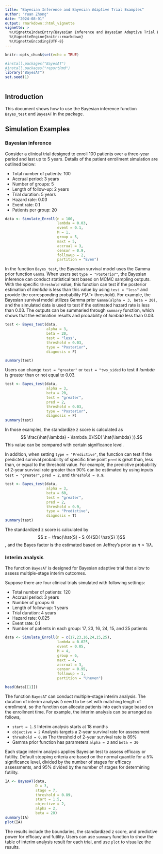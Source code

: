 ```yaml
---
title: "Bayesian Inference and Bayesian Adaptive Trial Examples"
author: "Yuan Zhong"
date: "2024-08-01"
output: rmarkdown::html_vignette
vignette: >
  %\VignetteIndexEntry{Bayesian Inference and Bayesian Adaptive Trial Examples}
  %\VignetteEngine{knitr::rmarkdown}
  %\VignetteEncoding{UTF-8}
---
```


```r
knitr::opts_chunk$set(echo = TRUE)

#install.packages("BayesAT")
#install.packages("reportRmd")
library("BayesAT")
set.seed(1)
 
```

## Introduction

This document shows how to use the Bayesian inference function `Bayes_test` and `BayesAT` in the package.

## Simulation Examples


### Bayesian inference 

Consider a clinical trial designed to enroll 100 patients over a three-year period and last up to 5 years. Details of the patient enrollment simulation are outlined below:

- Total number of patients: 100
- Accrual period: 3 years
- Number of groups: 5
- Length of follow-up: 2 years
- Trial duration: 5 years 
- Hazard rate: 0.03
- Event rate: 0.1
- Patients per group: 20 

```r
data <- Simulate_Enroll(n = 100,
                        lambda = 0.03,
                        event = 0.1,
                        M = 1,
                        group = 5,
                        maxt = 5,
                        accrual = 3,
                        censor = 0.9,
                        followup = 2,
                        partition = "Even")
```

In the function `Bayes_test`, the Bayesian survival model uses the Gamma prior function `Gamma`.
When users set `type = "Posterior"`, the Bayesian inference can conduct statistical test based on MCMC sampling outputs. With the specific `threshold` value, this function can test if the posterior estimation of $lambda$ is less than this value by using `test = "less"` and provide the corresponding probability $P(\hat{\lambda} < \text{threshold})$. For example, the Bayesian survival model utilizes Gamma prior `Gamma(alpha = 3, beta = 20)`, and the simulated data is used to test if the estimated hazard rate is less than 0.03. The outputs can be summaried through `summary` function, which shows that the estimation results and probability of $lambda$ less than 0.03. 
```r

test <- Bayes_test(data, 
                   alpha = 3, 
                   beta = 20, 
                   test = "less",  
                   threshold = 0.03, 
                   type = "Posterior",
                   diagnosis = F)

summary(test)
``` 
Users can change `test = "greater"` or `test = "two_sided` to test if $lambda$ is greater than or not equal to 0.03. 
```r

test <- Bayes_test(data, 
                   alpha = 3, 
                   beta = 20, 
                   test = "greater", 
                   pred = 2, 
                   threshold = 0.03, 
                   type = "Posterior",
                   diagnosis = F)
summary(test)
```
In those examples, the standardize z score is calculated as 
$$ \frac{\hat{\lambda} - \lambda_0}{SD( \hat{\lambda} )}.$$
This value can be compared with certain significance level.


In addition, when setting `type = "Predictive"`, the function can test if the predicted survival probability of specific time point `pred` is great than, less than, or equal to the threshold value. For example, the predictive probability of 2-year survival rate greater than 90% can be estimated by using inputs `test = "greater"`, `pred = 2`, and `threshold = 0.9`. 

```r

test <- Bayes_test(data, 
                   alpha = 3, 
                   beta = 60, 
                   test = "greater", 
                   pred = 2, 
                   threshold = 0.9, 
                   type = "Predictive",
                   diagnosis = T)
summary(test)
``` 

The standardized z score is calculated by
$$ z = \frac{\hat{S} - S_0}{SD( \hat{S} )}$$, 
and the Bayes factor is the estimated based on Jeffrey's prior as $\pi \propto 1/\lambda$.


### Interim analysis 

The function `BayesAT` is designed for Bayesian adaptive trial that allow to assess multiple-stage interim outcomes.  


Suppose there are four clinical trials simulated with following settings:

- Total number of patients: 120
- Accrual period: 3 years
- Number of groups: 6
- Length of follow-up: 1 years
- Trial duration: 4 years 
- Hazard rate: 0.025
- Event rate: 0.1
- Number of patients in each group: 17, 23, 16, 24, 15, and 25 patients

```r
data <- Simulate_Enroll(n = c(17,23,16,24,15,25),
                        lambda = 0.025,
                        event = 0.05,
                        M = 4,
                        group = 6,
                        maxt = 4,
                        accrual = 3,
                        censor = 0.95,
                        followup = 1,
                        partition = "Uneven")

head(data[[1]])
```

The function `BayesAT` can conduct multiple-stage interim analysis. The duration of interim analysis `D` need to be set with matching length of enrollment, so the function can allocate patients into each stage based on the enrollment time. For example, the interim analysis can be arranged as follows,

- `start = 1.5` Interim analysis starts at 18 months
- `objective = 2` Analysis targets a 2-year survival rate for assessment
- `threshold = 0.89` The threshold of 2-year survival rate is 89%
- Gamma prior function has parameters `alpha = 2` and `beta = 20`

Each stage interim analysis applies Bayesian test to assess efficacy or futility. Default stopping criteria are based on the normal quantile for a 5% significance level, divided by the number of stages for efficacy assessments, and 95% divided by the number of stages for determining futility.


```r
IA <- BayesAT(data,
              D = 3,
              stage = 7,
              threshold = 0.89, 
              start = 1.5,
              objective = 2,
              alpha = 2, 
              beta = 20)
summary(IA)
plot(IA)
```

The results include the boundaries, the standardized z score, and predictive power for efficacy and futility. Users can use `summary` function to show the table of interim analysis result for each trial, and use `plot` to visualize the results. 
